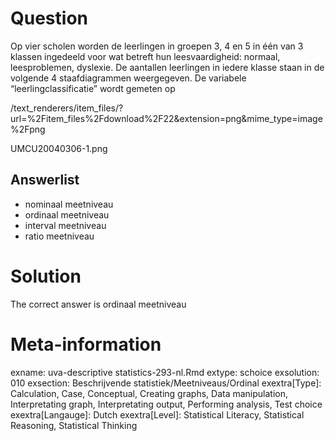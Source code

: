 Question
========

Op vier scholen worden de leerlingen in groepen 3, 4 en 5 in één van 3 klassen ingedeeld voor wat betreft hun leesvaardigheid: normaal, leesproblemen, dyslexie. De aantallen leerlingen in iedere klasse staan in de volgende 4 staafdiagrammen weergegeven. De variabele "leerlingclassificatie" wordt gemeten op 

 /text_renderers/item_files/?url=%2Fitem_files%2Fdownload%2F22&extension=png&mime_type=image%2Fpng 

 UMCU20040306-1.png 

Answerlist
----------
* nominaal meetniveau
* ordinaal meetniveau
* interval meetniveau
* ratio meetniveau

Solution
========

The correct answer is  ordinaal meetniveau 

Meta-information
================
exname: uva-descriptive statistics-293-nl.Rmd 
extype: schoice 
exsolution: 010 
exsection: Beschrijvende statistiek/Meetniveaus/Ordinal
exextra[Type]: Calculation, Case, Conceptual, Creating graphs, Data manipulation, Interpretating graph, Interpretating output, Performing analysis, Test choice 
exextra[Langauge]: Dutch 
exextra[Level]: Statistical Literacy, Statistical Reasoning, Statistical Thinking 
